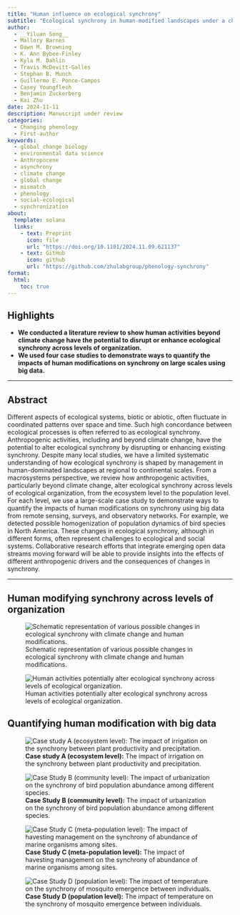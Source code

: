 ```yaml
---
title: "Human influence on ecological synchrony"
subtitle: "Ecological synchrony in human-modified landscapes under a changing climate"
author: 
  - __Yiluan Song__
  - Mallory Barnes
  - Dawn M. Browning
  - K. Ann Bybee-Finley
  - Kyla M. Dahlin
  - Travis McDevitt-Galles
  - Stephan B. Munch
  - Guillermo E. Ponce-Campos
  - Casey Youngflesh
  - Benjamin Zuckerberg
  - Kai Zhu
date: 2024-11-11
description: Manuscript under review
categories:
  - Changing phenology
  - First-author
keywords:
  - global change biology
  - environmental data science
  - Anthropocene
  - asynchrony
  - climate change
  - global change
  - mismatch
  - phenology
  - social-ecological
  - synchronization
about:
  template: solana
  links:
    - text: Preprint
      icon: file
      url: "https://doi.org/10.1101/2024.11.09.621137"
    - text: GitHub
      icon: github
      url: "https://github.com/zhulabgroup/phenology-synchrony"
format:
  html:
    toc: true
---
```


## Highlights

-   **We conducted a literature review to show human activities beyond climate change have the potential to disrupt or enhance ecological synchrony across levels of organization.**
-   **We used four case studies to demonstrate ways to quantify the impacts of human modifications on synchrony on large scales using big data.**

------------------------------------------------------------------------

## Abstract

Different aspects of ecological systems, biotic or abiotic, often fluctuate in coordinated patterns over space and time. Such high concordance between ecological processes is often referred to as ecological synchrony. Anthropogenic activities, including and beyond climate change, have the potential to alter ecological synchrony by disrupting or enhancing existing synchrony. Despite many local studies, we have a limited systematic understanding of how ecological synchrony is shaped by management in human-dominated landscapes at regional to continental scales. From a macrosystems perspective, we review how anthropogenic activities, particularly beyond climate change, alter ecological synchrony across levels of ecological organization, from the ecosystem level to the population level. For each level, we use a large-scale case study to demonstrate ways to quantify the impacts of human modifications on synchrony using big data from remote sensing, surveys, and observatory networks. For example, we detected possible homogenization of population dynamics of bird species in North America. These changes in ecological synchrony, although in different forms, often represent challenges to ecological and social systems. Collaborative research efforts that integrate emerging open data streams moving forward will be able to provide insights into the effects of different anthropogenic drivers and the consequences of changes in synchrony.

------------------------------------------------------------------------

## Human modifying synchrony across levels of organization

![Schematic representation of various possible changes in ecological synchrony with climate change and human modifications.](1.png)

![Human activities potentially alter ecological synchrony across levels of ecological organization.](2.png)

## Quantifying human modification with big data

![__Case study A (ecosystem level):__ The impact of irrigation on the synchrony between plant productivity and precipitation.](3.png)

![__Case Study B (community level):__ The impact of urbanization on the synchrony of bird population abundance among different species.](4.png)

![__Case Study C (meta-population level):__ The impact of havesting management on the synchrony of abundance of marine organisms among sites.](5.png)

![__Case Study D (population level):__ The impact of temperature on the synchrony of mosquito emergence between individuals.](6.png)
